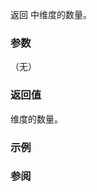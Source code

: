 {{cpp/container/mdspan/extents/title|rank}}
{{cpp/container/mdspan/extents/navbar}}
{{dcl begin}}
{{dcl|since=c++23|
static constexpr rank_type rank() const noexcept;
}}
{{dcl end}}

返回 {{rlpt|/|extents}} 中维度的数量。

===参数===
（无）

===返回值===
维度的数量。

===示例===
{{example
|code=
#include &lt;iostream&gt;
#include &lt;mdspan&gt;

int main()
{
    std::extents&lt;int, 1, 2&gt; e1;
    std::extents&lt;int, 3, 4, std::dynamic_extent&gt; e2(5);
    std::cout &lt;&lt; e1.rank() &lt;&lt; ", " &lt;&lt; e2.rank() &lt;&lt; '\n';
}
|output=
2, 3
}}

===参阅===
{{dsc begin}}
{{dsc inc|cpp/container/mdspan/extents/dsc rank_dynamic}}
{{dsc inc|cpp/types/dsc rank}}
{{dsc end}}

{{langlinks|de|en|es|ja|ru}}